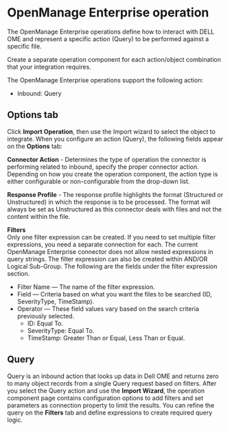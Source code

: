 
# OpenManage Enterprise operation

<head>
  <meta name="guidename" content="Integration"/>
  <meta name="context" content="GUID-c70e694b-4a24-4753-9bff-5cfa814a3b66"/>
</head>


The OpenManage Enterprise operations define how to interact with DELL OME and represent a specific action \(Query\) to be performed against a specific file.

Create a separate operation component for each action/object combination that your integration requires.

The OpenManage Enterprise operations support the following action:

-   Inbound: Query

## Options tab 

Click **Import Operation**, then use the Import wizard to select the object to integrate. When you configure an action \(Query\), the following fields appear on the **Options** tab:

**Connector Action** - 
Determines the type of operation the connector is performing related to inbound, specify the proper connector action. Depending on how you create the operation component, the action type is either configurable or non-configurable from the drop-down list.

**Response Profile** - 
The response profile highlights the format \(Structured or Unstructured\) in which the response is to be processed. The format will always be set as Unstructured as this connector deals with files and not the content within the file.

<TrackingDir />

<ReturnErrRes />

**Filters**   
Only one filter expression can be created. If you need to set multiple filter expressions, you need a separate connection for each. The current OpenManage Enterprise connector does not allow nested expressions in query strings. The filter expression can also be created within AND/OR Logical Sub-Group. The following are the fields under the filter expression section.

-   Filter Name — The name of the filter expression.
-   Field — Criteria based on what you want the files to be searched \(ID, SeverityType, TimeStamp\).
-   Operator — These field values vary based on the search criteria previously selected.
    -   ID: Equal To.
    -   SeverityType: Equal To.
    -   TimeStamp: Greater Than or Equal, Less Than or Equal.

## Query

Query is an inbound action that looks up data in Dell OME and returns zero to many object records from a single Query request based on filters. After you select the Query action and use the **Import Wizard**, the operation component page contains configuration options to add filters and set parameters as connection property to limit the results. You can refine the query on the **Filters** tab and define expressions to create required query logic.

<OperationEnd />